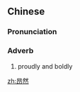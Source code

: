 ==Chinese==
{{zh-forms}}

===Pronunciation===
{{zh-pron
|m=ángrán
|c=ngong4 jin4
|cat=adv
}}

===Adverb===
{{zh-adv}}

# proudly and boldly

[[zh:昂然]]